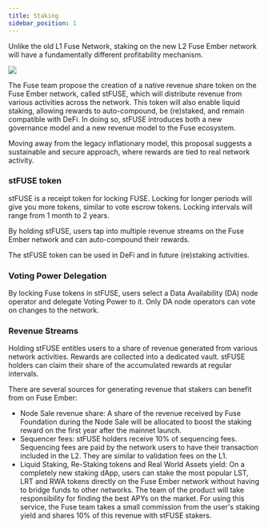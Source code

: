 ```yaml
---
title: Staking
sidebar_position: 1
---
```


Unlike the old L1 Fuse Network, staking on the new L2 Fuse Ember network will have a fundamentally different profitability mechanism.

![](/img/fuse-ember/Ember-stFUSE.jpg)

The Fuse team propose the creation of a native revenue share token on the Fuse Ember network, called stFUSE, which will distribute revenue from various activities across the network. This token will also enable liquid staking, allowing rewards to auto-compound, be (re)staked, and remain compatible with DeFi. In doing so, stFUSE introduces both a new governance model and a new revenue model to the Fuse ecosystem.

Moving away from the legacy inflationary model, this proposal suggests a sustainable and secure approach, where rewards are tied to real network activity.

### stFUSE token

stFUSE is a receipt token for locking FUSE. Locking for longer periods will give you more tokens, similar to vote escrow tokens. Locking intervals will range from 1 month to 2 years.

By holding stFUSE, users tap into multiple revenue streams on the Fuse Ember network and can auto-compound their rewards.

The stFUSE token can be used in DeFi and in future (re)staking activities.

### Voting Power Delegation

By locking Fuse tokens in stFUSE, users select a Data Availability (DA) node operator and delegate Voting Power to it. Only DA node operators can vote on changes to the network.

### Revenue Streams

Holding stFUSE entitles users to a share of revenue generated from various network activities. Rewards are collected into a dedicated vault. stFUSE holders can claim their share of the accumulated rewards at regular intervals.

There are several sources for generating revenue that stakers can benefit from on Fuse Ember:

- Node Sale revenue share: A share of the revenue received by Fuse Foundation during the Node Sale will be allocated to boost the staking reward on the first year after the mainnet launch.
- Sequencer fees: stFUSE holders receive 10% of sequencing fees. Sequencing fees are paid by the network users to have their transaction included in the L2. They are similar to validation fees on the L1.
- Liquid Staking, Re-Staking tokens and Real World Assets yield: On a completely new staking dApp, users can stake the most popular LST, LRT and RWA tokens directly on the Fuse Ember network without having to bridge funds to other networks. The team of the product will take responsibility for finding the best APYs on the market. For using this service, the Fuse team takes a small commission from the user's staking yield and shares 10% of this revenue with stFUSE stakers.
